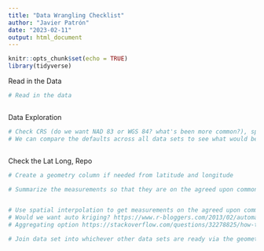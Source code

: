 ```yaml
---
title: "Data Wrangling Checklist"
author: "Javier Patrón"
date: "2023-02-11"
output: html_document
---
```



```r
knitr::opts_chunk$set(echo = TRUE)
library(tidyverse)
```

Read in the Data
```r
# Read in the data



```


Data Exploration
```r
# Check CRS (do we want NAD 83 or WGS 84? what's been more common?), spatial resolution, and temporal resolution, and document these
# We can compare the defaults across all data sets to see what would be the most useful values to maintain for all data sets?



```



Check the Lat Long, Repo
```r
# Create a geometry column if needed from latitude and longitude


```




```r
# Summarize the measurements so that they are on the agreed upon common temporal resolution



```




```r
# Use spatial interpolation to get measurements on the agreed upon common spatial scale
# Would we want auto kriging? https://www.r-bloggers.com/2013/02/automatic-spatial-interpolation-with-r-the-automap-package/
# Aggregating option https://stackoverflow.com/questions/32278825/how-to-change-the-resolution-of-a-raster-layer-in-r
```





```r
# Join data set into whichever other data sets are ready via the geometry column (or another consistent ID?)
```




